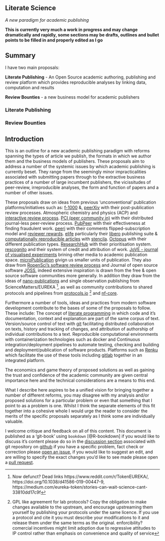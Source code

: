 ## Literate Science

*A new paradigm for academic publishing*

__This is currently very much a work in progress and may change dramatically and rapidly, some sections may be drafts, outlines and bullet points to be filled in and properly edited as I go__

## Summary

I have two main proposals:

__Literate Publishing__ - An Open Source academic authoring, publishing and review platform which provides reproducible analyses by linking data, computation and results

__Review Bounties__ - a new business model for academic publishers

### Literate Publishing

### Review Bounties



## Introduction

This is an outline for a new academic publishing paradigm with reforms spanning the types of article we publish, the formats in which we author them and the business models of publishers.
These proposals aim to address a number of the systemic issues by which academic publishing is currently beset.
They range from the seemingly minor impracticalities associated with submitting papers through to the extractive business practices of a number of large incumbent publishers, the vicissitudes of peer-review, irreproducible analyses, the form and function of papers and a number of other issues.

These proposals draw on ideas from previous 'unconventional' publication platforms/initiatives such as: 
[f-1000](https://f1000.com/index.html) &, [peerXiv](https://peerxiv.web.app/about) with their post-publication review processes.
Atmospheric chemistry and physics (ACP) and [interactive review process](https://www.atmospheric-chemistry-and-physics.net/peer_review/interactive_review_process.html).
[PCI (peer community in)](https://peercommunityin.org/) with their distributed journal-less peer-review process.
[PubPeer](https://pubpeer.com/static/about) with their effectiveness at finding fraudulent work.
[peerj](https://peerj.com) with their comments flipped-subscription model and [reviewer rewards](https://peerj.com/contributions/about/).
[elife](https://elifesciences.org) particularly their [libero](https://libero.pub) publishing suite & [computationally reproducible articles](https://elifesciences.org/labs/ad58f08d/introducing-elife-s-first-computationally-reproducible-article) with [stencila](stenci.la).
[Octopus](https://www.octopus.ac/) with their different publication types. 
[ResearchHub](https://www.researchhub.com/about) with their prioritisation system.
[rescognito](https://rescognito.com/about.php) and their system of credit and attribution of work.
[JoVE - journal of visualised experiments](https://www.jove.com/) brining other media to academic publication space. [microPublication](https://www.micropublication.org/) givign us smaller units of publication.
They also draw from [RopenSci's software review process](https://ropensci.org/software-review/) and Journal of open source software [JOSS](https://joss.theoj.org), indeed extensive inspiration is drawn from the free & open source software communities more generally.
In addition they draw from the ideas of [nano-publications](http://nanopub.org/wordpress/) and single observation publishing from ScienceMatters/EUREKA ^[Now defunct? Dead links https://www.reddit.com/r/TokenEUREKA/, https://doi.org/10.1038/d41586-019-00447-9, https://medium.com/eureka-token/stories-can-wait-science-cant-33810dd17c9f], as well as community contributions to shared protocols and pipelines from [protocols.io](https://www.protocols.io/) ^[GPL like agreement for lab protocols? Copy the obligation to make changes available to the upstream, and encourage upstreaming them yourself by publishing your protocols under the same licence. If you use a protocol and cite it you must describe your modifications to it and release them under the same terms as the original. enforcibility? comercial incentives might limit adoption due to regressive attitudes to IP control rather than emphasis on convenience and quality of service] and [nf-core](https://nf-co.re).

Furthermore a number of tools, ideas and practices from modern software development contribute to the bases of some of the proposals to follow.
These include: The concept of [literate programming](https://en.wikipedia.org/wiki/Literate_programming) in which code and it's documentation, context and explanation are part of the same corpus of text.
Version/source control of text with [git](https://en.wikipedia.org/wiki/Git) facilitating distributed collaboration on texts, history and tracking of changes, and attribution of authorship of individual contributions to a text.
Reproducible computational environments with containerization technologies such as docker and Continuous integration/deployment pipelines to automate testing, checking and building and deployment/publication of software products. Platforms such as [Renku](https://renkulab.io) which facilitate the use of these tools including [gitlab](https://about.gitlab.com/) together in an integrated platform.

The economics and game theory of proposed solutions as well as gaining the trust and confidence of the academic community are given central importance here and the technical considerations are a means to this end.

What I describe here aspires to be a unified vision for bringing together a number of different reforms, you may disagree with my analysis and/or proposed solutions for a particular problem or even that something that I point to as a problem is one.
Whilst I think the separate elements of this fit together into a cohesive whole I would urge the reader to consider the merits of the specific proposals separately as I think some are individually valuable. 

I welcome critique and feedback on all of this content.
This document is published as a 'git-book' using `bookdown` [@R-bookdown] if you would like to discuss it's content please do so in the [discussion section](https://github.com/RichardJActon/literate_science/discussions) associated with git repository on [github](https://github.com/RichardJActon/literate_science) if you have a specific problem, fact check or correction please [open an issue](https://github.com/RichardJActon/literate_science/issues), if you would like to suggest an edit, and are willing to specify the exact changes you'd like to see made please open a [pull request](https://github.com/RichardJActon/literate_science/pulls).

